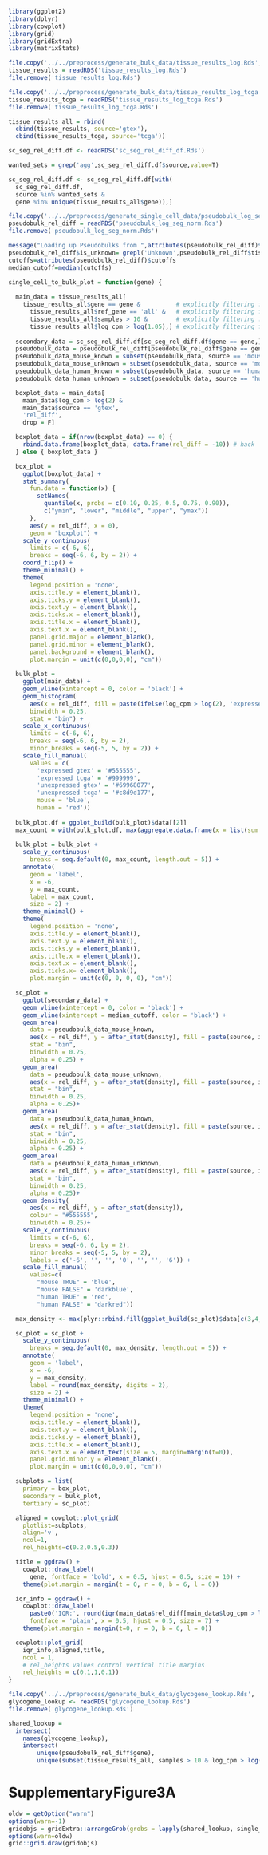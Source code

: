 
```r
library(ggplot2)
library(dplyr)
library(cowplot)
library(grid)
library(gridExtra)
library(matrixStats)
```

```r
file.copy('../../preprocess/generate_bulk_data/tissue_results_log.Rds', 'tissue_results_log.Rds')
tissue_results = readRDS('tissue_results_log.Rds')
file.remove('tissue_results_log.Rds')
```

```r
file.copy('../../preprocess/generate_bulk_data/tissue_results_log_tcga.Rds', 'tissue_results_log_tcga.Rds')
tissue_results_tcga = readRDS('tissue_results_log_tcga.Rds')
file.remove('tissue_results_log_tcga.Rds')
```

```r
tissue_results_all = rbind(
  cbind(tissue_results, source='gtex'),
  cbind(tissue_results_tcga, source='tcga'))
```

```r
sc_seg_rel_diff.df <- readRDS('sc_seg_rel_diff_df.Rds')

wanted_sets = grep('agg',sc_seg_rel_diff.df$source,value=T)

sc_seg_rel_diff.df <- sc_seg_rel_diff.df[with(
  sc_seg_rel_diff.df,
  source %in% wanted_sets &
  gene %in% unique(tissue_results_all$gene)),]
```

```r
file.copy('../../preprocess/generate_single_cell_data/pseudobulk_log_seg_norm.Rds', 'pseudobulk_log_seg_norm.Rds')
pseudobulk_rel_diff = readRDS('pseudobulk_log_seg_norm.Rds')
file.remove('pseudobulk_log_seg_norm.Rds')
```

```r
message("Loading up Pseudobulks from ",attributes(pseudobulk_rel_diff)$repo," revision ",attributes(pseudobulk_rel_diff)$revision)
pseudobulk_rel_diff$is_unknown= grepl('Unknown',pseudobulk_rel_diff$tissue)
cutoffs=attributes(pseudobulk_rel_diff)$cutoffs
median_cutoff=median(cutoffs)
```

```r
single_cell_to_bulk_plot = function(gene) {
  
  main_data = tissue_results_all[
    tissue_results_all$gene == gene &          # explicitly filtering for gene
      tissue_results_all$ref_gene == 'all' &   # explicitly filtering for quants normalised by all segs
      tissue_results_all$samples > 10 &        # explicitly filtering for tissue with greater than 10 samples
      tissue_results_all$log_cpm > log(1.05),] # explicitly filtering for sample with TPM > 0.05
  
  secondary_data = sc_seg_rel_diff.df[sc_seg_rel_diff.df$gene == gene,]
  pseudobulk_data = pseudobulk_rel_diff[pseudobulk_rel_diff$gene == gene,]
  pseudobulk_data_mouse_known = subset(pseudobulk_data, source == 'mouse' & !is_unknown)
  pseudobulk_data_mouse_unknown = subset(pseudobulk_data, source == 'mouse' & is_unknown)
  pseudobulk_data_human_known = subset(pseudobulk_data, source == 'human' & !is_unknown)
  pseudobulk_data_human_unknown = subset(pseudobulk_data, source == 'human' & is_unknown)

  boxplot_data = main_data[
    main_data$log_cpm > log(2) &
    main_data$source == 'gtex',
    'rel_diff',
    drop = F]

  boxplot_data = if(nrow(boxplot_data) == 0) {
    rbind.data.frame(boxplot_data, data.frame(rel_diff = -10)) # hack
  } else { boxplot_data }

  box_plot =
    ggplot(boxplot_data) +
    stat_summary(
      fun.data = function(x) {
        setNames(
          quantile(x, probs = c(0.10, 0.25, 0.5, 0.75, 0.90)),
          c("ymin", "lower", "middle", "upper", "ymax"))
      },
      aes(y = rel_diff, x = 0),
      geom = "boxplot") +
    scale_y_continuous(
      limits = c(-6, 6),
      breaks = seq(-6, 6, by = 2)) +
    coord_flip() +
    theme_minimal() +
    theme(
      legend.position = 'none',
      axis.title.y = element_blank(),
      axis.ticks.y = element_blank(),
      axis.text.y = element_blank(),
      axis.ticks.x = element_blank(),
      axis.title.x = element_blank(),
      axis.text.x = element_blank(),
      panel.grid.major = element_blank(),
      panel.grid.minor = element_blank(),
      panel.background = element_blank(),
      plot.margin = unit(c(0,0,0,0), "cm"))
  
  bulk_plot = 
    ggplot(main_data) +
    geom_vline(xintercept = 0, color = 'black') +
    geom_histogram(
      aes(x = rel_diff, fill = paste(ifelse(log_cpm > log(2), 'expressed', 'unexpressed'), source)),
      binwidth = 0.25,
      stat = "bin") +
    scale_x_continuous(
      limits = c(-6, 6), 
      breaks = seq(-6, 6, by = 2),
      minor_breaks = seq(-5, 5, by = 2)) +
    scale_fill_manual(
      values = c(
        'expressed gtex' = '#555555',
        'expressed tcga' = '#999999',
        'unexpressed gtex' = '#69968077',
        'unexpressed tcga' = '#c8d9d177',
        mouse = 'blue',
        human = 'red'))
  
  bulk_plot.df = ggplot_build(bulk_plot)$data[[2]]
  max_count = with(bulk_plot.df, max(aggregate.data.frame(x = list(sum = count), by = list(x = x), FUN = sum)$sum))
  
  bulk_plot = bulk_plot +
    scale_y_continuous(
      breaks = seq.default(0, max_count, length.out = 5)) +
    annotate(
      geom = 'label',
      x = -6,
      y = max_count,
      label = max_count,
      size = 2) +
    theme_minimal() +
    theme(
      legend.position = 'none',
      axis.title.y = element_blank(),
      axis.text.y = element_blank(),
      axis.ticks.y = element_blank(),
      axis.title.x = element_blank(),
      axis.text.x = element_blank(),
      axis.ticks.x= element_blank(),
      plot.margin = unit(c(0, 0, 0, 0), "cm"))

  sc_plot =
    ggplot(secondary_data) +
    geom_vline(xintercept = 0, color = 'black') +
    geom_vline(xintercept = median_cutoff, color = 'black') +
    geom_area(
      data = pseudobulk_data_mouse_known,
      aes(x = rel_diff, y = after_stat(density), fill = paste(source, is_unknown)),
      stat = "bin",
      binwidth = 0.25,
      alpha = 0.25) +
    geom_area(
      data = pseudobulk_data_mouse_unknown,
      aes(x = rel_diff, y = after_stat(density), fill = paste(source, is_unknown)),
      stat = "bin",
      binwidth = 0.25,
      alpha = 0.25)+
    geom_area(
      data = pseudobulk_data_human_known,
      aes(x = rel_diff, y = after_stat(density), fill = paste(source, is_unknown)),
      stat = "bin",
      binwidth = 0.25,
      alpha = 0.25) +
    geom_area(
      data = pseudobulk_data_human_unknown,
      aes(x = rel_diff, y = after_stat(density), fill = paste(source, is_unknown)),
      stat = "bin",
      binwidth = 0.25,
      alpha = 0.25)+
    geom_density(
      aes(x = rel_diff, y = after_stat(density)),
      colour = "#555555",
      binwidth = 0.25)+
    scale_x_continuous(
      limits = c(-6, 6),
      breaks = seq(-6, 6, by = 2),
      minor_breaks = seq(-5, 5, by = 2),
      labels = c('-6', '', '', '0', '', '', '6')) +
    scale_fill_manual(
      values=c(
        "mouse TRUE" = 'blue',
        "mouse FALSE" = 'darkblue',
        "human TRUE" = 'red',
        "human FALSE" = "darkred"))

  max_density <- max(plyr::rbind.fill(ggplot_build(sc_plot)$data[c(3,4,5,7)])$density, na.rm = T)

  sc_plot = sc_plot +
    scale_y_continuous(
      breaks = seq.default(0, max_density, length.out = 5)) +
    annotate(
      geom = 'label',
      x = -6,
      y = max_density,
      label = round(max_density, digits = 2),
      size = 2) +
    theme_minimal() +
    theme(
      legend.position = 'none',
      axis.title.y = element_blank(),
      axis.text.y = element_blank(),
      axis.ticks.y = element_blank(),
      axis.title.x = element_blank(),
      axis.text.x = element_text(size = 5, margin=margin(t=0)),
      panel.grid.minor.y = element_blank(),
      plot.margin = unit(c(0,0,0,0), "cm"))

  subplots = list(
    primary = box_plot,
    secondary = bulk_plot,
    tertiary = sc_plot)

  aligned = cowplot::plot_grid(
    plotlist=subplots,
    align='v',
    ncol=1,
    rel_heights=c(0.2,0.5,0.3))

  title = ggdraw() +
    cowplot::draw_label(
      gene, fontface = 'bold', x = 0.5, hjust = 0.5, size = 10) +
    theme(plot.margin = margin(t = 0, r = 0, b = 6, l = 0))

  iqr_info = ggdraw() +
    cowplot::draw_label(
      paste0('IQR:', round(iqr(main_data$rel_diff[main_data$log_cpm > log(2)]), digits = 2)),
      fontface = 'plain', x = 0.5, hjust = 0.5, size = 7) +
    theme(plot.margin = margin(t=0, r = 0, b = 6, l = 0))

  cowplot::plot_grid(
    iqr_info,aligned,title,
    ncol = 1,
    # rel_heights values control vertical title margins
    rel_heights = c(0.1,1,0.1))
}
```

```r
file.copy('../../preprocess/generate_bulk_data/glycogene_lookup.Rds', 'glycogene_lookup.Rds')
glycogene_lookup <- readRDS('glycogene_lookup.Rds')
file.remove('glycogene_lookup.Rds')
```

```r
shared_lookup = 
  intersect(
    names(glycogene_lookup), 
    intersect(
        unique(pseudobulk_rel_diff$gene), 
        unique(subset(tissue_results_all, samples > 10 & log_cpm > log(1.05))$gene)))
```

# SupplementaryFigure3A

```r
oldw = getOption("warn")
options(warn=-1)
gridobjs = gridExtra::arrangeGrob(grobs = lapply(shared_lookup, single_cell_to_bulk_plot), ncol=10)
options(warn=oldw)
grid::grid.draw(gridobjs)
```

